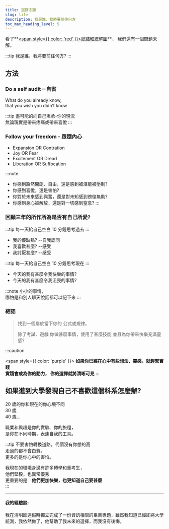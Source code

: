 ---
title: 選擇志願
slug: life
description: 我是誰，我將要前往何方
toc_max_heading_level: 5
---

看了**[<span style={{ color: 'red' }}>總結和統整圖</span>](sum.mdx)**，
我們還有一個問題未解。

:::tip
我是誰，我將要前往何方?
:::

## 方法

### Do a self audit－自省

What do you already know,  
that you wish you didn’t know

:::tip
盡可能的向自己坦承-你的現況  
無論現實是帶來疼痛或帶來喜悅
:::

### Follow your freedom - 跟隨內心

- Expansion OR Contration
- Joy OR Fear
- Excitement OR Dread
- Liberation OR Suffocation

:::note
- 你感到豁然開朗、自由，還是感到被潛能被壓制?
- 你感到喜悅，還是害怕?
- 你對於未來感到興奮，還是對未知感到徬徨無助?
- 你感到身心被解放，還是對一切感到窒息?
:::


### 回顧三年的所作所為是否有自己所愛?

:::tip
每一天給自己空白 10 分鐘思考過去
:::

- 我的優缺點? --自我認同
- 我喜歡甚麼? --感受
- 我討厭甚麼? --感受

:::tip
每一天給自己空白 10 分鐘思考現在
:::

- 今天的我有甚麼令我快樂的事情?
- 今天的我有甚麼令我沮喪的事情?

:::note
小小的事情，  
哪怕是和別人聊天說話都可以記下來
:::

### 結語

> 找到一個屬於當下你的
> 公式或規律。
>
> 除了考試、遊戲
> 你做甚麼事情，使用了甚麼技能
> 並且為你帶來快樂充滿靈感?

:::caution

<span style={{ color: 'purple' }}>
  <b>如果你已經在心中有些想法、靈感，就趕緊實踐<br/>實踐會成為你的動力，
  你的選擇就將清晰可見</b>
</span>
:::

## 如果進到大學發現自己不喜歡這個科系怎麼辦?

20 歲的你和現在的你心境不同  
30 歲  
40 歲...

職業和興趣是你的實驗、你的旅程，  
是你在不同時期，表達自我的工具。

:::tip
不要害怕轉換道路，代價沒有你想的高  
走過的都不會白費。  
更多的是你心中的害怕。

我現在的環境身邊有許多轉學和重考生，  
他們堅毅，也異常優秀  
更重要的是　**他們更加快樂，也更知道自己要甚麼**  
:::

---

#### 我的經驗談:

我在清明節連假時獨立完成了一份資訊相關的畢業專題，雖然我知道已經即將大學統測，我依然做了，他幫助了我未來的選擇，而我沒有後悔。
